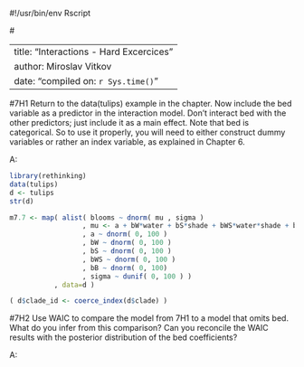 #!/usr/bin/env Rscript


#<!---
library(rmarkdown)
argv <- commandArgs(trailingOnly=FALSE)
fname <- sub("--file=", "", argv[grep("--file=", argv)])
render(fname, output_format="pdf_document")
quit(status=0)
#-->


---
title: "Interactions - Hard Excercices"
author: Miroslav Vitkov
date: "compiled on: `r Sys.time()`"
---


#7H1
Return to the data(tulips) example in the chapter.
Now include the bed variable as a predictor in the interaction model.
Don’t interact bed with the other predictors; just include it as a main effect.
Note that bed is categorical.
So to use it properly, you will need to either construct dummy variables or rather an index variable, as explained in Chapter 6.

A:
```r
library(rethinking)
data(tulips)
d <- tulips
str(d)

m7.7 <- map( alist( blooms ~ dnorm( mu , sigma )
                  , mu <- a + bW*water + bS*shade + bWS*water*shade + bB*bed
                  , a ~ dnorm( 0, 100 )
                  , bW ~ dnorm( 0, 100 )
                  , bS ~ dnorm( 0, 100 )
                  , bWS ~ dnorm( 0, 100 )
                  , bB ~ dnorm( 0, 100)
                  , sigma ~ dunif( 0, 100 ) )
           , data=d )

( d$clade_id <- coerce_index(d$clade) )
```

#7H2
Use WAIC to compare the model from 7H1 to a model that omits bed.
What do you infer from this comparison? Can you reconcile the WAIC results with the posterior distribution of the bed coefficients?

A:
